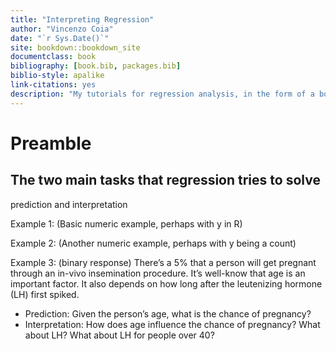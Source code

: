 ```yaml
--- 
title: "Interpreting Regression"
author: "Vincenzo Coia"
date: "`r Sys.Date()`"
site: bookdown::bookdown_site
documentclass: book
bibliography: [book.bib, packages.bib]
biblio-style: apalike
link-citations: yes
description: "My tutorials for regression analysis, in the form of a bookdown book."
---
```


# Preamble

## The two main tasks that regression tries to solve

prediction and interpretation

Example 1: (Basic numeric example, perhaps with y in R)

Example 2: (Another numeric example, perhaps with y being a count)

Example 3: (binary response) There's a 5% that a person will get pregnant through an in-vivo insemination procedure. It's well-know that age is an important factor. It also depends on how long after the leutenizing hormone (LH) first spiked.

- Prediction: Given the person's age, what is the chance of pregnancy?
- Interpretation: How does age influence the chance of pregnancy? What about LH? What about LH for people over 40?

